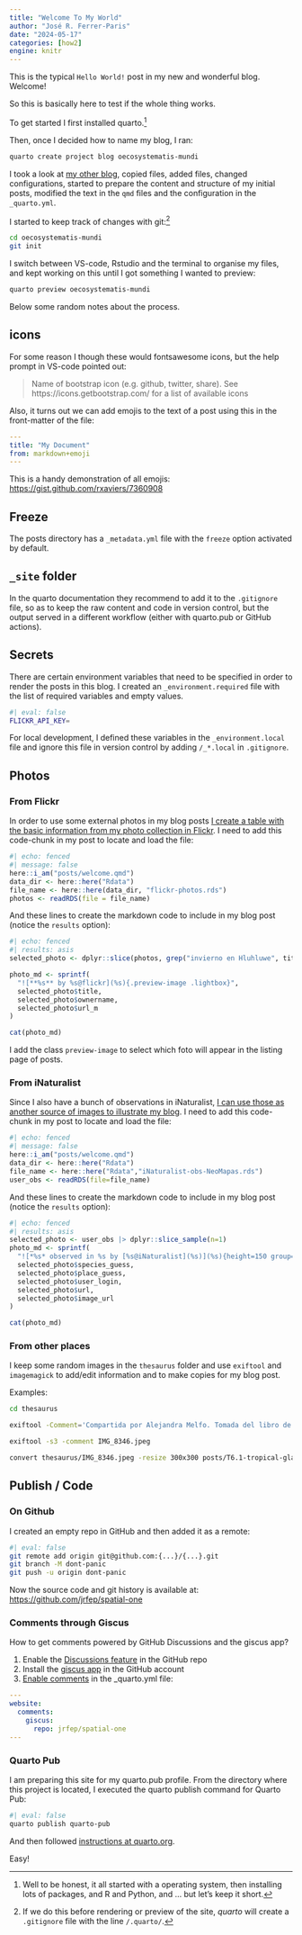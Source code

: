 ```yaml
---
title: "Welcome To My World"
author: "José R. Ferrer-Paris"
date: "2024-05-17"
categories: [how2]
engine: knitr
---
```


This is the typical `Hello World!` post in my new and wonderful blog. Welcome!

So this is basically here to test if the whole thing works.

To get started I first installed quarto.^[Well to be honest, it all started with a operating system, then installing lots of packages, and R and Python, and ... but let's keep it short.]

Then, once I decided how to name my blog, I ran:

```sh
quarto create project blog oecosystematis-mundi 
```

I took a look at [my other blog](https://github.com/jrfep/spatial-one), copied files, added files, changed configurations, started to prepare the content and structure of my initial posts, modified the text in the `qmd` files and the configuration in the `_quarto.yml`.

I started to keep track of changes with git:^[If we do this before rendering or preview of the site, *quarto* will create a `.gitignore` file with the line `/.quarto/`.]

```sh
cd oecosystematis-mundi
git init
```

I switch between VS-code, Rstudio and the terminal to organise my files, and kept working on this until I got something I wanted to preview:

```sh
quarto preview oecosystematis-mundi
```

Below some random notes about the process.

## icons

For some reason I though these would fontsawesome icons, but the help prompt in VS-code pointed out:

> Name of bootstrap icon (e.g. github, twitter, share). See https://icons.getbootstrap.com/ for a list of available icons

Also, it turns out we can add emojis to the text of a post using this in the front-matter of the file:

``` yaml
---
title: "My Document"
from: markdown+emoji
---
```

This is a handy demonstration of all emojis: <https://gist.github.com/rxaviers/7360908>

## Freeze

The posts directory has a `_metadata.yml` file with the `freeze` option activated by default.

## `_site` folder

In the quarto documentation they recommend to add it to the `.gitignore` file, so as to keep the raw content and code in version control, but the output served in a different workflow (either with quarto.pub or GitHub actions).

## Secrets

There are certain environment variables that need to be specified in order to render the posts in this blog. I created an `_environment.required` file with the list of required variables and empty values.

```bash
#| eval: false
FLICKR_API_KEY=
```

For local development, I defined these variables in the `_environment.local` file and ignore this file in version control by adding `/_*.local` in `.gitignore`. 

## Photos

### From Flickr

In order to use some external photos in my blog posts [I create a table with the basic information from my photo collection in Flickr](https://jrfep.quarto.pub/the-spatial-one/posts/foto-collection.html). I need to add this code-chunk in my post to locate and load the file:

```r
#| echo: fenced
#| message: false
here::i_am("posts/welcome.qmd")
data_dir <- here::here("Rdata")
file_name <- here::here(data_dir, "flickr-photos.rds")
photos <- readRDS(file = file_name)
```

And these lines to create the markdown code to include in my blog post (notice the `results` option):

```r
#| echo: fenced
#| results: asis
selected_photo <- dplyr::slice(photos, grep("invierno en Hluhluwe", title))

photo_md <- sprintf(
  "![**%s** by %s@flickr](%s){.preview-image .lightbox}",
  selected_photo$title,
  selected_photo$ownername,
  selected_photo$url_m
)

cat(photo_md)
```

I add the class `preview-image` to select which foto will appear in the listing page of posts.


### From iNaturalist

Since I also have a bunch of observations in iNaturalist, [I can use those as another source of images to illustrate my blog](https://jrfep.quarto.pub/the-spatial-one/posts/inat-observations.html). I need to add this code-chunk in my post to locate and load the file:

```r
#| echo: fenced
#| message: false
here::i_am("posts/welcome.qmd")
data_dir <- here::here("Rdata")
file_name <- here::here("Rdata","iNaturalist-obs-NeoMapas.rds")
user_obs <- readRDS(file=file_name)
```

And these lines to create the markdown code to include in my blog post (notice the `results` option):

```r
#| echo: fenced
#| results: asis
selected_photo <- user_obs |> dplyr::slice_sample(n=1)
photo_md <- sprintf(
  "![*%s* observed in %s by [%s@iNaturalist](%s)](%s){height=150 group=\"my-gallery\"}",
  selected_photo$species_guess,
  selected_photo$place_guess,
  selected_photo$user_login,
  selected_photo$url,
  selected_photo$image_url
)

cat(photo_md)
```


### From other places

I keep some random images in the `thesaurus` folder and use `exiftool` and `imagemagick` to add/edit information and to make copies for my blog post. 

Examples:

```sh
cd thesaurus

exiftool -Comment='Compartida por Alejandra Melfo. Tomada del libro de Christian Anton Goering, Von Tropischen Tieflande zum Ewigen Schnee (De las Tierras Bajas Tropicales a las Nieves Eternas), 1893' IMG_8346.jpeg 

exiftool -s3 -comment IMG_8346.jpeg

convert thesaurus/IMG_8346.jpeg -resize 300x300 posts/T6.1-tropical-glaciers/Goering-book.jpg 
```

## Publish / Code

### On Github

I created an empty repo in GitHub and then added it as a remote:

```bash
#| eval: false
git remote add origin git@github.com:{...}/{...}.git
git branch -M dont-panic
git push -u origin dont-panic
```

Now the source code and git history is available at: <https://github.com/jrfep/spatial-one>

### Comments through Giscus

How to get comments powered by GitHub Discussions and the giscus app?

1. Enable the [Discussions feature](https://docs.github.com/en/discussions/quickstart) in the GitHub repo
2. Install the [giscus app](https://github.com/apps/giscus) in the GitHub account
3. [Enable comments](https://quarto.org/docs/output-formats/html-basics.html#commenting) in the _quarto.yml file:

``` yaml
---
website:
  comments:
    giscus: 
      repo: jrfep/spatial-one
---
```

### Quarto Pub

I am preparing this site for my quarto.pub profile. From the directory where this project is located, I executed the quarto publish command for Quarto Pub:

```bash
#| eval: false
quarto publish quarto-pub
```

And then followed [instructions at quarto.org](https://quarto.org/docs/publishing/quarto-pub.html).

Easy!



